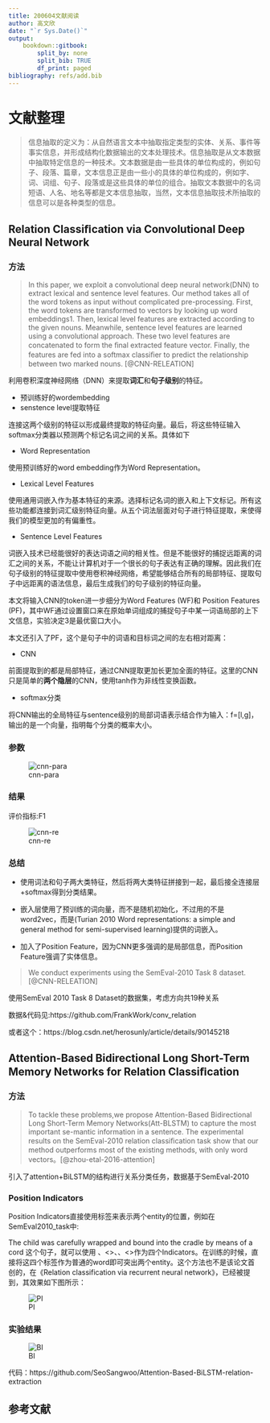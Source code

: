 ---
title: 200604文献阅读
author: 高文欣
date: "`r Sys.Date()`"
output: 
    bookdown::gitbook:
        split_by: none
        split_bib: TRUE
        df_print: paged
bibliography: refs/add.bib
---

# 文献整理

>信息抽取的定义为：从自然语言文本中抽取指定类型的实体、关系、事件等事实信息，并形成结构化数据输出的文本处理技术。信息抽取是从文本数据中抽取特定信息的一种技术。文本数据是由一些具体的单位构成的，例如句子、段落、篇章，文本信息正是由一些小的具体的单位构成的，例如字、词、词组、句子、段落或是这些具体的单位的组合。抽取文本数据中的名词短语、人名、地名等都是文本信息抽取，当然，文本信息抽取技术所抽取的信息可以是各种类型的信息。

## Relation Classiﬁcation via Convolutional Deep Neural Network

### 方法

>In this paper, we exploit a convolutional deep neural network(DNN) to extract lexical and sentence level features. Our method takes all of the word tokens as input without complicated pre-processing. First, the word tokens are transformed to vectors by looking up word embeddings1. Then, lexical level features are extracted according to the given nouns. Meanwhile, sentence level features are learned using a convolutional approach. These two level features are concatenated to form the ﬁnal extracted feature vector. Finally, the features are fed into a softmax classiﬁer to predict the relationship between two marked nouns. [@CNN-RELEATION]

利用卷积深度神经网络（DNN）来提取**词汇**和**句子级别**的特征。

- 预训练好的wordembedding
- senstence level提取特征

连接这两个级别的特征以形成最终提取的特征向量。最后，将这些特征输入softmax分类器以预测两个标记名词之间的关系。具体如下

- Word Representation

使用预训练好的word embedding作为Word Representation。

- Lexical Level Features

使用通用词嵌入作为基本特征的来源。选择标记名词的嵌入和上下文标记。所有这些功能都连接到词汇级别特征向量。从五个词法层面对句子进行特征提取，来使得我们的模型更加的有偏重性。

- Sentence Level Features

词嵌入技术已经能很好的表达词语之间的相关性。但是不能很好的捕捉远距离的词汇之间的关系，不能让计算机对于一个很长的句子表达有正确的理解。因此我们在句子级别的特征提取中使用卷积神经网络，希望能够结合所有的局部特征、提取句子中远距离的语法信息，最后生成我们的句子级别的特征向量。

本文将输入CNN的token进一步细分为Word Features (WF)和 Position Features
(PF)，其中WF通过设置窗口来在原始单词组成的捕捉句子中某一词语局部的上下文信息，实验决定3是最优窗口大小。

本文还引入了PF，这个是句子中的词语和目标词之间的左右相对距离：

- CNN

前面提取到的都是局部特征，通过CNN提取更加长更加全面的特征。这里的CNN只是简单的**两个隐层**的CNN，使用tanh作为非线性变换函数。

- softmax分类

将CNN输出的全局特征与sentence级别的局部词语表示结合作为输入：f=[l,g]，输出的是一个向量，指明每个分类的概率大小。


### 参数

![cnn-para](figs/cnn-para.png)



### 结果

评价指标:F1

![cnn-re](figs/CNN-RE.png)

### 总结

- 使用词法和句子两大类特征，然后将两大类特征拼接到一起，最后接全连接层+softmax得到分类结果。

- 嵌入层使用了预训练的词向量，而不是随机初始化，不过用的不是word2vec，而是(Turian 2010 Word representations: a simple and general method for semi-supervised learning)提供的词嵌入。

- 加入了Position Feature，因为CNN更多强调的是局部信息，而Position Feature强调了实体信息。


> We conduct experiments using the SemEval-2010 Task 8 dataset.[@CNN-RELEATION]

使用SemEval 2010 Task 8 Dataset的数据集，考虑方向共19种关系

数据&代码见:https://github.com/FrankWork/conv_relation

或者这个：https://blog.csdn.net/herosunly/article/details/90145218


## Attention-Based Bidirectional Long Short-Term Memory Networks for Relation Classiﬁcation

### 方法
>To tackle these problems,we propose Attention-Based Bidirectional Long Short-Term Memory Networks(Att-BLSTM) to capture the most important se-mantic information in a sentence. The experimental results on the SemEval-2010 relation classiﬁcation task show that our method outperforms most of the existing methods, with only word vectors。[@zhou-etal-2016-attention]

引入了attention+BiLSTM的结构进行关系分类任务，数据基于SemEval-2010

###  Position Indicators

Position Indicators直接使用标签来表示两个entity的位置，例如在SemEval2010_task中:

The <e1> child </e1> was carefully wrapped and bound into the <e2> cradle </e2> by means of a cord
这个句子，就可以使用 <e1>、<\e1>、<e2>、<\e2>作为四个Indicators。在训练的时候，直接将这四个标签作为普通的word即可突出两个entity。这个方法也不是该论文首创的，在《Relation classification via recurrent neural network》，已经被提到，其效果如下图所示：

![PI](figs/bilstm+att.png)

### 实验结果

![BI](figs/BI.png)

代码：https://github.com/SeoSangwoo/Attention-Based-BiLSTM-relation-extraction


## 参考文献
